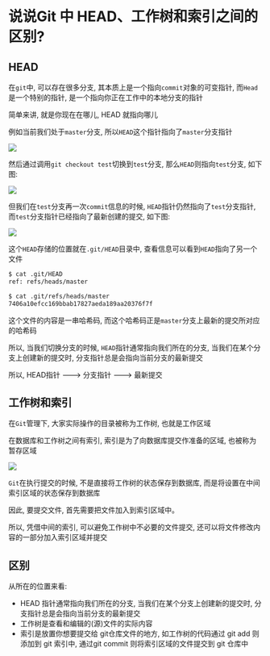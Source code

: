 # 说说Git 中 HEAD、工作树和索引之间的区别? 

## HEAD

在`git`中, 可以存在很多分支, 其本质上是一个指向`commit`对象的可变指针, 而`Head`是一个特别的指针, 是一个指向你正在工作中的本地分支的指针

简单来讲, 就是你现在在哪儿, HEAD 就指向哪儿

例如当前我们处于`master`分支, 所以`HEAD`这个指针指向了`master`分支指针

![](https://static.vue-js.com/36cb0da0-fa40-11eb-991d-334fd31f0201.png)

然后通过调用`git checkout test`切换到`test`分支, 那么`HEAD`则指向`test`分支, 如下图: 

![](https://static.vue-js.com/3e86ba80-fa40-11eb-991d-334fd31f0201.png)

但我们在`test`分支再一次`commit`信息的时候, `HEAD`指针仍然指向了`test`分支指针, 而`test`分支指针已经指向了最新创建的提交, 如下图: 

![](https://static.vue-js.com/439839b0-fa66-11eb-991d-334fd31f0201.png)

这个`HEAD`存储的位置就在`.git/HEAD`目录中, 查看信息可以看到`HEAD`指向了另一个文件

```bash
$ cat .git/HEAD
ref: refs/heads/master

$ cat .git/refs/heads/master
7406a10efcc169bbab17827aeda189aa20376f7f
```

这个文件的内容是一串哈希码, 而这个哈希码正是`master`分支上最新的提交所对应的哈希码

所以, 当我们切换分支的时候, `HEAD`指针通常指向我们所在的分支, 当我们在某个分支上创建新的提交时, 分支指针总是会指向当前分支的最新提交

所以, HEAD指针 ——–> 分支指针 ——–> 最新提交

## 工作树和索引

在`Git`管理下, 大家实际操作的目录被称为工作树, 也就是工作区域

在数据库和工作树之间有索引, 索引是为了向数据库提交作准备的区域, 也被称为暂存区域

![](https://static.vue-js.com/46e5ac40-fa40-11eb-bc6f-3f06e1491664.png)

`Git`在执行提交的时候, 不是直接将工作树的状态保存到数据库, 而是将设置在中间索引区域的状态保存到数据库

因此, 要提交文件, 首先需要把文件加入到索引区域中。

所以, 凭借中间的索引, 可以避免工作树中不必要的文件提交, 还可以将文件修改内容的一部分加入索引区域并提交

## 区别

从所在的位置来看: 

- HEAD 指针通常指向我们所在的分支, 当我们在某个分支上创建新的提交时, 分支指针总是会指向当前分支的最新提交
- 工作树是查看和编辑的(源)文件的实际内容
- 索引是放置你想要提交给 git仓库文件的地方, 如工作树的代码通过 git add 则添加到 git 索引中, 通过git commit 则将索引区域的文件提交到 git 仓库中
